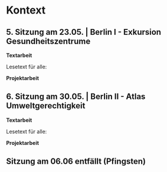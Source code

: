 # Kontext {.unnumbered}

## 5. Sitzung am 23.05. | Berlin I - Exkursion Gesundheitszentrume {.unnumbered}


**Textarbeit**

Lesetext für alle: 

**Projektarbeit**




## 6. Sitzung am 30.05. | Berlin II - Atlas Umweltgerechtigkeit {.unnumbered}

**Textarbeit**

Lesetext für alle: 

**Projektarbeit**



## Sitzung am 06.06 entfällt (Pfingsten) {.unnumbered}
